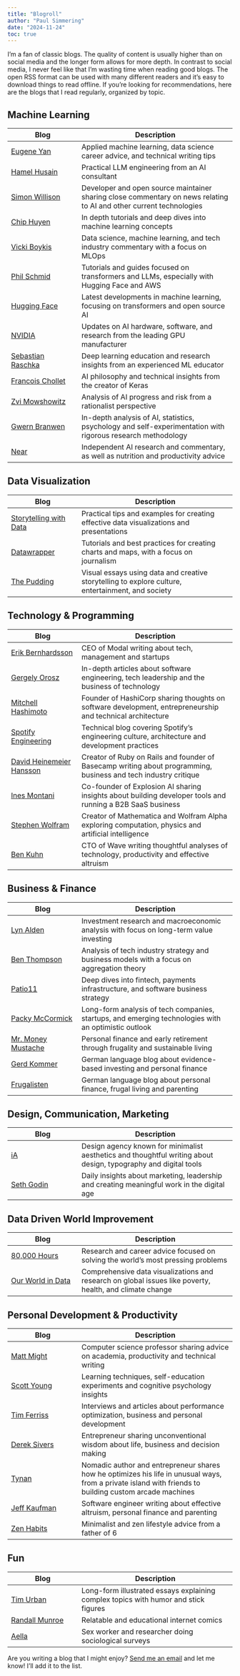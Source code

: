 ```yaml
---
title: "Blogroll"
author: "Paul Simmering"
date: "2024-11-24"
toc: true
---
```


I'm a fan of classic blogs. The quality of content is usually higher than on social media and the longer form allows for more depth. In contrast to social media, I never feel like that I'm wasting time when reading good blogs. The open RSS format can be used with many different readers and it's easy to download things to read offline. If you're looking for recommendations, here are the blogs that I read regularly, organized by topic.


## Machine Learning

| Blog | Description |
|------|-------------|
| [Eugene Yan](https://eugeneyan.com/writing/) | Applied machine learning, data science career advice, and technical writing tips |
| [Hamel Husain](https://hamel.dev) | Practical LLM engineering from an AI consultant |
| [Simon Willison](https://simonwillison.net) | Developer and open source maintainer sharing close commentary on news relating to AI and other current technologies |
| [Chip Huyen](https://huyenchip.com/blog/) | In depth tutorials and deep dives into machine learning concepts |
| [Vicki Boykis](https://vickiboykis.com) | Data science, machine learning, and tech industry commentary with a focus on MLOps |
| [Phil Schmid](https://www.philschmid.de) | Tutorials and guides focused on transformers and LLMs, especially with Hugging Face and AWS |
| [Hugging Face](https://huggingface.co/blog) | Latest developments in machine learning, focusing on transformers and open source AI |
| [NVIDIA](https://blogs.nvidia.com) | Updates on AI hardware, software, and research from the leading GPU manufacturer |
| [Sebastian Raschka](https://magazine.sebastianraschka.com) | Deep learning education and research insights from an experienced ML educator |
| [Francois Chollet](https://fchollet.substack.com) | AI philosophy and technical insights from the creator of Keras |
| [Zvi Mowshowitz](https://thezvi.wordpress.com) | Analysis of AI progress and risk from a rationalist perspective |
| [Gwern Branwen](https://gwern.net) | In-depth analysis of AI, statistics, psychology and self-experimentation with rigorous research methodology |
| [Near](https://near.blog) | Independent AI research and commentary, as well as nutrition and productivity advice |

## Data Visualization

| Blog | Description |
|------|-------------|
| [Storytelling with Data](https://www.storytellingwithdata.com/blog/) | Practical tips and examples for creating effective data visualizations and presentations |
| [Datawrapper](https://blog.datawrapper.de) | Tutorials and best practices for creating charts and maps, with a focus on journalism |
| [The Pudding](https://pudding.cool) | Visual essays using data and creative storytelling to explore culture, entertainment, and society |

## Technology & Programming

| Blog | Description |
|------|-------------|
| [Erik Bernhardsson](https://erikbern.com) | CEO of Modal writing about tech, management and startups |
| [Gergely Orosz](https://blog.pragmaticengineer.com) | In-depth articles about software engineering, tech leadership and the business of technology |
| [Mitchell Hashimoto](https://mitchellh.com/writing) | Founder of HashiCorp sharing thoughts on software development, entrepreneurship and technical architecture |
| [Spotify Engineering](https://engineering.atspotify.com) | Technical blog covering Spotify's engineering culture, architecture and development practices |
| [David Heinemeier Hansson](https://world.hey.com/dhh) | Creator of Ruby on Rails and founder of Basecamp writing about programming, business and tech industry critique |
| [Ines Montani](https://staysaasy.com) | Co-founder of Explosion AI sharing insights about building developer tools and running a B2B SaaS business |
| [Stephen Wolfram](https://writings.stephenwolfram.com) | Creator of Mathematica and Wolfram Alpha exploring computation, physics and artificial intelligence |
| [Ben Kuhn](https://www.benkuhn.net) | CTO of Wave writing thoughtful analyses of technology, productivity and effective altruism |

## Business & Finance

| Blog | Description |
|------|-------------|
| [Lyn Alden](https://www.lynalden.com) | Investment research and macroeconomic analysis with focus on long-term value investing |
| [Ben Thompson](https://stratechery.com) | Analysis of tech industry strategy and business models with a focus on aggregation theory |
| [Patio11](https://www.bitsaboutmoney.com/archive/) | Deep dives into fintech, payments infrastructure, and software business strategy |
| [Packy McCormick](https://www.notboring.co) | Long-form analysis of tech companies, startups, and emerging technologies with an optimistic outlook |
| [Mr. Money Mustache](https://www.mrmoneymustache.com/blog/) | Personal finance and early retirement through frugality and sustainable living |
| [Gerd Kommer](https://gerd-kommer.de/blog/) | German language blog about evidence-based investing and personal finance |
| [Frugalisten](https://frugalisten.de) | German language blog about personal finance, frugal living and parenting |

## Design, Communication, Marketing

| Blog | Description |
|------|-------------|
| [iA](https://ia.net/news) | Design agency known for minimalist aesthetics and thoughtful writing about design, typography and digital tools |
| [Seth Godin](https://seths.blog) | Daily insights about marketing, leadership and creating meaningful work in the digital age |

## Data Driven World Improvement

| Blog | Description |
|------|-------------|
| [80,000 Hours](https://80000hours.org/all-articles/) | Research and career advice focused on solving the world's most pressing problems |
| [Our World in Data](https://ourworldindata.org) | Comprehensive data visualizations and research on global issues like poverty, health, and climate change |

## Personal Development & Productivity

| Blog | Description |
|------|-------------|
| [Matt Might](https://matt.might.net/articles/) | Computer science professor sharing advice on academia, productivity and technical writing |
| [Scott Young](https://www.scotthyoung.com/blog/) | Learning techniques, self-education experiments and cognitive psychology insights |
| [Tim Ferriss](https://tim.blog) | Interviews and articles about performance optimization, business and personal development |
| [Derek Sivers](https://sive.rs/blog) | Entrepreneur sharing unconventional wisdom about life, business and decision making |
| [Tynan](https://tynan.com) | Nomadic author and entrepreneur shares how he optimizes his life in unusual ways, from a private island with friends to building custom arcade machines |
| [Jeff Kaufman](https://www.jefftk.com/p/) | Software engineer writing about effective altruism, personal finance and parenting |
| [Zen Habits](https://zenhabits.net) | Minimalist and zen lifestyle advice from a father of 6 |

## Fun

| Blog | Description |
|------|-------------|
| [Tim Urban](https://waitbutwhy.com) | Long-form illustrated essays explaining complex topics with humor and stick figures |
| [Randall Munroe](https://xkcd.com) | Relatable and educational internet comics |
| [Aella](https://aella.substack.com) | Sex worker and researcher doing sociological surveys |

Are you writing a blog that I might enjoy? [Send me an email](mailto:paul@simmering.dev) and let me know! I'll add it to the list.
